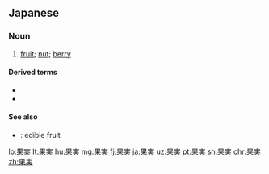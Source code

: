 ==Japanese==
{{ja-kanjitab|か|じつ|yomi=on}}

===Noun===
{{ja-noun|かじつ}}

# [[fruit]]; [[nut]]; [[berry]]
#: {{ja-usex|種無し'''果実'''|たねなし '''かじつ'''|seedless '''fruit'''}}

====Derived terms====
* {{ja-r|果実酒|かじつしゅ}}
* {{ja-r|果実店|かじつてん}}

====See also====
* {{ja-r|果物|くだもの}}: edible fruit

[[lo:果実]]
[[lt:果実]]
[[hu:果実]]
[[mg:果実]]
[[fj:果実]]
[[ja:果実]]
[[uz:果実]]
[[pt:果実]]
[[sh:果実]]
[[chr:果実]]
[[zh:果実]]